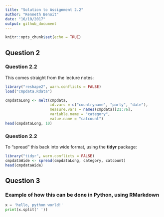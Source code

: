 ```yaml
---
title: "Solution to Assignment 2.2"
author: "Kenneth Benoit"
date: "16/10/2017"
output: github_document
---
```


```r
knitr::opts_chunk$set(echo = TRUE)
```

## Question 2

### Question 2.2

This comes straight from the lecture notes:
```r
library("reshape2", warn.conflicts = FALSE)
load("cmpdata.Rdata")

cmpdataLong <- melt(cmpdata,
                    id.vars = c("countryname", "party", "date"),
                    measure.vars = names(cmpdata)[21:76],
                    variable.name = "category",
                    value.name = "catcount")
head(cmpdataLong, 10)
```

### Question 2.2

To "spread" this back into wide format, using the **tidyr** package:

```r
library("tidyr", warn.conflicts = FALSE)
cmpdataWide <- spread(cmpdataLong, category, catcount)
head(cmpdataWide)
```


## Question 3

### Example of how this can be done in Python, using RMarkdown

```python
x = 'hello, python world!'
print(x.split(' '))
```


